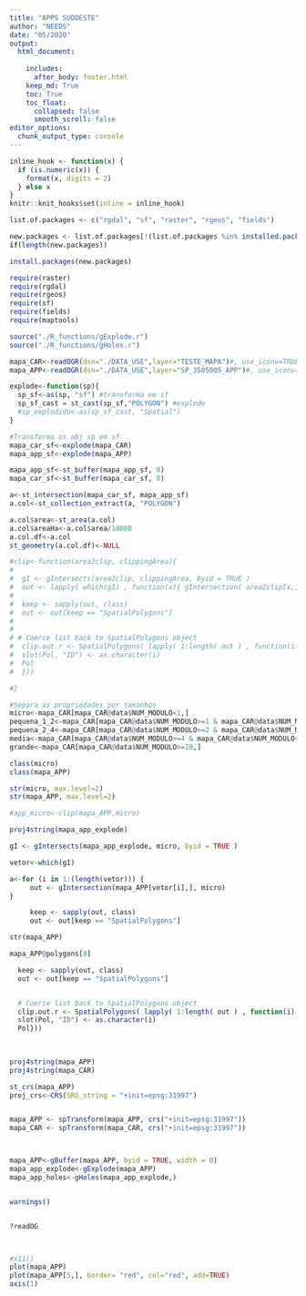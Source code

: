 ```yaml
---
title: "APPS SUDOESTE"
author: "NEEDS"
date: "05/2020"
output: 
  html_document:
     
    includes:
      after_body: footer.html
    keep_md: True
    toc: True
    toc_float:
      collapsed: false
      smooth_scroll: false
editor_options: 
  chunk_output_type: console
---
```


```r
inline_hook <- function(x) {
  if (is.numeric(x)) {
    format(x, digits = 2)
  } else x
}
knitr::knit_hooks$set(inline = inline_hook)
```



```r
list.of.packages <- c("rgdal", "sf", "raster", "rgeos", "fields")

new.packages <- list.of.packages[!(list.of.packages %in% installed.packages()[,"Package"])]
if(length(new.packages)) 

install.packages(new.packages)
```

```r

require(raster)
require(rgdal)
require(rgeos)
require(sf)
require(fields)
require(maptools)

source("./R_functions/gExplode.r")
source("./R_functions/gHoles.r")


```

```r
mapa_CAR<-readOGR(dsn="./DATA_USE",layer="TESTE_MAPA")#, use_iconv=TRUE, encoding="UTF-8")
mapa_APP<-readOGR(dsn="./DATA_USE",layer="SP_3505005_APP")#, use_iconv=TRUE, encoding="UTF-8")
```

```r
explode<-function(sp){
  sp_sf<-as(sp, "sf") #transforma em sf
  sp_sf_cast = st_cast(sp_sf,"POLYGON") #explode 
  #sp_explodido<-as(sp_sf_cast, "Spatial")
}

#Transforma os obj sp em sf
mapa_car_sf<-explode(mapa_CAR)
mapa_app_sf<-explode(mapa_APP)

mapa_app_sf<-st_buffer(mapa_app_sf, 0)
mapa_car_sf<-st_buffer(mapa_car_sf, 0)

a<-st_intersection(mapa_car_sf, mapa_app_sf)
a.col<-st_collection_extract(a, "POLYGON")

a.col$area<-st_area(a.col)
a.col$areaHa<-a.col$area/10000
a.col.df<-a.col
st_geometry(a.col.df)<-NULL


```

```r
#clip<-function(area2clip, clippingArea){
#
#  gI <- gIntersects(area2clip, clippingArea, byid = TRUE )
#  out <- lapply( which(gI) , function(x){ gIntersection( area2clip[x,] , clippingArea) } )
#
#  keep <- sapply(out, class)
#  out <- out[keep == "SpatialPolygons"]
#
#
# # Coerce list back to SpatialPolygons object
#  clip.out.r <- SpatialPolygons( lapply( 1:length( out ) , function(i) { Pol <- slot(out[[i]], "polygons")[[1]];
#  slot(Pol, "ID") <- as.character(i)
#  Pol
#  }))

#}

#Separa as propriedades por tamanhos
micro<-mapa_CAR[mapa_CAR@data$NUM_MODULO<1,]
pequena_1_2<-mapa_CAR[mapa_CAR@data$NUM_MODULO>=1 & mapa_CAR@data$NUM_MODULO<2,]
pequena_2_4<-mapa_CAR[mapa_CAR@data$NUM_MODULO>=2 & mapa_CAR@data$NUM_MODULO<4,]
media<-mapa_CAR[mapa_CAR@data$NUM_MODULO>=4 & mapa_CAR@data$NUM_MODULO<10,]
grande<-mapa_CAR[mapa_CAR@data$NUM_MODULO>=10,]

class(micro)
class(mapa_APP)

str(micro, max.level=2)
str(mapa_APP, max.level=2)

#app_micro<-clip(mapa_APP,micro)

proj4string(mapa_app_explode)

gI <- gIntersects(mapa_app_explode, micro, byid = TRUE )

vetor<-which(gI)

a<-for (i in 1:(length(vetor))) {
     out <- gIntersection(mapa_APP[vetor[i],], micro)
}

     keep <- sapply(out, class)
     out <- out[keep == "SpatialPolygons"]

str(mapa_APP)

mapa_APP@polygons[8]

  keep <- sapply(out, class)
  out <- out[keep == "SpatialPolygons"]


  # Coerce list back to SpatialPolygons object
  clip.out.r <- SpatialPolygons( lapply( 1:length( out ) , function(i) { Pol <- slot(out[[i]], "polygons")[[1]];
  slot(Pol, "ID") <- as.character(i)
  Pol}))
  
  

```

```r
proj4string(mapa_APP)
proj4string(mapa_CAR)

st_crs(mapa_APP)
proj_crs<-CRS(SRS_string = "+init=epsg:31997")


mapa_APP <- spTransform(mapa_APP, crs("+init=epsg:31997")) 
mapa_CAR <- spTransform(mapa_CAR, crs("+init=epsg:31997"))



mapa_APP<-gBuffer(mapa_APP, byid = TRUE, width = 0)
mapa_app_explode<-gExplode(mapa_APP)
mapa_app_holes<-gHoles(mapa_app_explode,)


warnings()


?readOG



#x11()
plot(mapa_APP)
plot(mapa_APP[5,], border= "red", col="red", add=TRUE)
axis(1)
```


